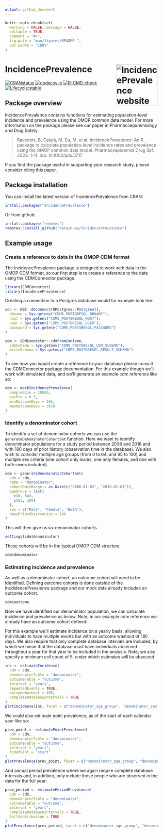```yaml
---
output: github_document
---
```


```r
knitr::opts_chunk$set(
  warning = FALSE, message = FALSE,
  collapse = TRUE,
  comment = "#>",
  fig.path = "man/figures/README-",
  out.width = "100%"
)
```

# IncidencePrevalence <a href="https://darwin-eu.github.io/IncidencePrevalence/"><img src="man/figures/logo.png" align="right" height="138" alt="IncidencePrevalence website" /></a>

[![CRANstatus](https://www.r-pkg.org/badges/version/IncidencePrevalence)](https://CRAN.R-project.org/package=IncidencePrevalence)
[![codecov.io](https://codecov.io/github/darwin-eu/IncidencePrevalence/coverage.svg?branch=main)](https://app.codecov.io/github/darwin-eu/IncidencePrevalence?branch=main)
[![R-CMD-check](https://github.com/darwin-eu/IncidencePrevalence/workflows/R-CMD-check/badge.svg)](https://github.com/darwin-eu/IncidencePrevalence/actions)
[![Lifecycle:stable](https://img.shields.io/badge/lifecycle-stable-brightgreen.svg)](https://lifecycle.r-lib.org/articles/stages.html#stable)

## Package overview

IncidencePrevalence contains functions for estimating population-level incidence and prevalence using the OMOP common data model. For more information on the package please see our paper in Pharmacoepidemiology and Drug Safety. 

> Raventós, B, Català, M, Du, M, et al. IncidencePrevalence: An R package to calculate population-level incidence rates and prevalence using the OMOP common data model. Pharmacoepidemiol Drug Saf. 2023; 1-11. doi: 10.1002/pds.5717

If you find the package useful in supporting your research study, please consider citing this paper.


## Package installation

You can install the latest version of IncidencePrevalence from CRAN:

```r
install.packages("IncidencePrevalence")
```

Or from github:
```r
install.packages("remotes")
remotes::install_github("darwin-eu/IncidencePrevalence")
```

## Example usage

### Create a reference to data in the OMOP CDM format

The IncidencePrevalence package is designed to work with data in the OMOP CDM format, so our first step is to create a reference to the data using the CDMConnector package.

```r
library(CDMConnector)
library(IncidencePrevalence)
```

Creating a connection to a Postgres database would for example look like:

```r
con <- DBI::dbConnect(RPostgres::Postgres(),
  dbname = Sys.getenv("CDM5_POSTGRESQL_DBNAME"),
  host = Sys.getenv("CDM5_POSTGRESQL_HOST"),
  user = Sys.getenv("CDM5_POSTGRESQL_USER"),
  password = Sys.getenv("CDM5_POSTGRESQL_PASSWORD")
)

cdm <- CDMConnector::cdmFromCon(con,
  cdmSchema = Sys.getenv("CDM5_POSTGRESQL_CDM_SCHEMA"),
  writeSchema = Sys.getenv("CDM5_POSTGRESQL_RESULT_SCHEMA")
)
```

To see how you would create a reference to your database please consult the CDMConnector package documentation. For this example though we´ll work with simulated data, and we'll generate an example cdm reference like so:

```r
cdm <- mockIncidencePrevalence(
  sampleSize = 10000,
  outPre = 0.3,
  minOutcomeDays = 365,
  maxOutcomeDays = 3650
)
```

### Identify a denominator cohort

To identify a set of denominator cohorts we can use the `generateDenominatorCohortSet` function. Here we want to identify denominator populations for a study period between 2008 and 2018 and with 180 days of prior history (observation time in the database). We also wish to consider multiple age groups (from 0 to 64, and 65 to 100) and multiple sex criteria (one cohort only males, one only females, and one with both sexes included).

```r
cdm <- generateDenominatorCohortSet(
  cdm = cdm,
  name = "denominator",
  cohortDateRange = as.Date(c("2008-01-01", "2018-01-01")),
  ageGroup = list(
    c(0, 64),
    c(65, 100)
  ),
  sex = c("Male", "Female", "Both"),
  daysPriorObservation = 180
)
```

This will then give us six denominator cohorts

```r
settings(cdm$denominator)
```

These cohorts will be in the typical OMOP CDM structure

```r
cdm$denominator
```

### Estimating incidence and prevalence

As well as a denominator cohort, an outcome cohort will need to be identified. Defining outcome cohorts is done outside of the IncdidencePrevalence package and our mock data already includes an outcome cohort.

```r
cdm$outcome
```

Now we have identified our denominator population, we can calculate incidence and prevalence as below. Note, in our example cdm reference we already have an outcome cohort defined. 

For this example we´ll estimate incidence on a yearly basis, allowing individuals to have multiple events but with an outcome washout of 180 days. We also require that only complete database intervals are included, by which we mean that the database must have individuals observed throughout a year for that year to be included in the analysis. Note, we also specify a minimum cell count of 5, under which estimates will be obscured.

```r
inc <- estimateIncidence(
  cdm = cdm,
  denominatorTable = "denominator",
  outcomeTable = "outcome",
  interval = "years",
  repeatedEvents = TRUE,
  outcomeWashout = 180,
  completeDatabaseIntervals = TRUE
)
plotIncidence(inc, facet = c("denominator_age_group", "denominator_sex"))
```

We could also estimate point prevalence, as of the start of each calendar year like so:

```r
prev_point <- estimatePointPrevalence(
  cdm = cdm,
  denominatorTable = "denominator",
  outcomeTable = "outcome",
  interval = "years",
  timePoint = "start"
)
plotPrevalence(prev_point, facet = c("denominator_age_group", "denominator_sex"))
```

And annual period prevalence where we again require complete database intervals and, in addition, only include those people who are observed in the data for the full year:

```r
prev_period <- estimatePeriodPrevalence(
  cdm = cdm,
  denominatorTable = "denominator",
  outcomeTable = "outcome",
  interval = "years",
  completeDatabaseIntervals = TRUE,
  fullContribution = TRUE
)
plotPrevalence(prev_period, facet = c("denominator_age_group", "denominator_sex"))
```

